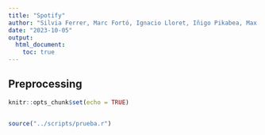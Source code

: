 ---
title: "Spotify"
author: "Silvia Ferrer, Marc Fortó, Ignacio Lloret, Iñigo Pikabea, Max Ticó and Rong Xing"
date: "2023-10-05"
output: 
  html_document:
    toc: true
---

## Preprocessing

```{r setup, include=FALSE}
knitr::opts_chunk$set(echo = TRUE)


source("../scripts/prueba.r")
```
